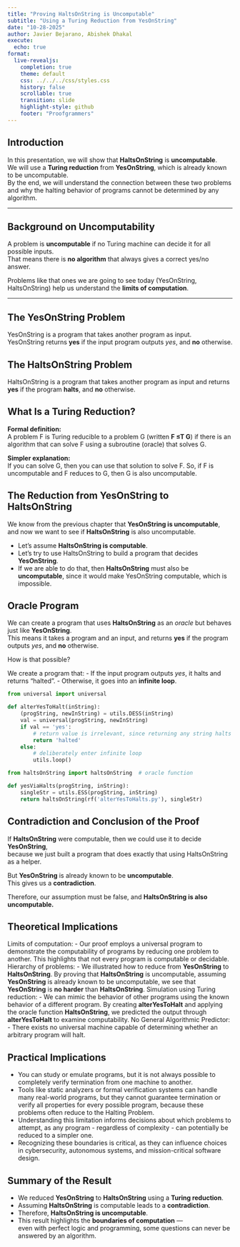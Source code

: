 ```yaml
---
title: "Proving HaltsOnString is Uncomputable"
subtitle: "Using a Turing Reduction from YesOnString"
date: "10-28-2025"
author: Javier Bejarano, Abishek Dhakal
execute:
  echo: true
format:
  live-revealjs:
    completion: true
    theme: default
    css: ../../../css/styles.css
    history: false
    scrollable: true
    transition: slide
    highlight-style: github
    footer: "Proofgrammers"
---
```


## Introduction

In this presentation, we will show that **HaltsOnString** is **uncomputable**.  
We will use a **Turing reduction** from **YesOnString**, which is already known to be uncomputable.  
By the end, we will understand the connection between these two problems and why the halting behavior of programs cannot be determined by any algorithm.

---

## Background on Uncomputability

A problem is **uncomputable** if no Turing machine can decide it for all possible inputs.  
That means there is **no algorithm** that always gives a correct yes/no answer.  

Problems like that ones we are going to see today (YesOnString, HaltsOnString) help us understand the **limits of computation**.

---

## The YesOnString Problem

YesOnString is a program that takes another program as input.  
YesOnString returns **yes** if the input program outputs *yes*, and **no** otherwise.

## The HaltsOnString Problem

HaltsOnString is a program that takes another program as input and returns **yes** if the program **halts**, and **no** otherwise.

## What Is a Turing Reduction?

**Formal definition:**  
A problem F is Turing reducible to a problem G (written **F ≤T G**) if there is an algorithm that can solve F using a subroutine (oracle) that solves G.

**Simpler explanation:**  
If you can solve G, then you can use that solution to solve F. So, if F is uncomputable and F reduces to G, then G is also uncomputable.

## The Reduction from YesOnString to HaltsOnString

We know from the previous chapter that **YesOnString is uncomputable**, and now we want to see if **HaltsOnString** is also uncomputable.

- Let’s assume **HaltsOnString is computable**.  
- Let’s try to use HaltsOnString to build a program that decides **YesOnString**.  
- If we are able to do that, then **HaltsOnString** must also be **uncomputable**, since it would make YesOnString computable, which is impossible.

## Oracle Program

We can create a program that uses **HaltsOnString** as an *oracle* but behaves just like **YesOnString**.  
This means it takes a program and an input, and returns **yes** if the program outputs *yes*, and **no** otherwise.

How is that possible?

We create a program that:
- If the input program outputs *yes*, it halts and returns “halted”.
- Otherwise, it goes into an **infinite loop**.

```python
from universal import universal

def alterYesToHalt(inString):
    (progString, newInString) = utils.DESS(inString)
    val = universal(progString, newInString)
    if val == 'yes':
        # return value is irrelevant, since returning any string halts
        return 'halted'
    else:
        # deliberately enter infinite loop
        utils.loop()
```

```python
from haltsOnString import haltsOnString  # oracle function

def yesViaHalts(progString, inString):
    singleStr = utils.ESS(progString, inString)
    return haltsOnString(rf('alterYesToHalts.py'), singleStr)
```

## Contradiction and Conclusion of the Proof

If **HaltsOnString** were computable, then we could use it to decide **YesOnString**,  
because we just built a program that does exactly that using HaltsOnString as a helper.

But **YesOnString** is already known to be **uncomputable**.  
This gives us a **contradiction**.

Therefore, our assumption must be false, and 
 **HaltsOnString is also uncomputable.**

## Theoretical Implications

Limits of computation:
 - Our proof employs a universal program to demonstrate the computability of programs by reducing one problem to another. This highlights that not every program is computable or decidable.
Hierarchy of problems:
 - We illustrated how to reduce from **YesOnString** to **HaltsOnString**. By proving that **HaltsOnString** is uncomputable, assuming **YesOnString** is already known to be uncomputable, we see that **YesOnString** is **no harder** than **HaltsOnString**.
Simulation using Turing reduction:
 - We can mimic the behavior of other programs using the known behavior of a different program. By creating **alterYesToHalt** and applying the oracle function **HaltsOnString**, we predicted the output through **alterYesToHalt** to examine computability.
No General Algorithmic Predictor:
 - There exists no universal machine capable of determining whether an arbitrary program will halt.
 
## Practical Implications

- You can study or emulate programs, but it is not always possible to completely verify termination from one machine to another.
- Tools like static analyzers or formal verification systems can handle many real-world programs, but they cannot guarantee termination or verify all properties for every possible program, because these problems often reduce to the Halting Problem.
- Understanding this limitation informs decisions about which problems to attempt, as any program - regardless of complexity - can potentially be reduced to a simpler one.
- Recognizing these boundaries is critical, as they can influence choices in cybersecurity, autonomous systems, and mission-critical software design.

## Summary of the Result

- We reduced **YesOnString** to **HaltsOnString** using a **Turing reduction**.  
- Assuming **HaltsOnString** is computable leads to a **contradiction**.  
- Therefore, **HaltsOnString is uncomputable**.  
- This result highlights the **boundaries of computation** —  
  even with perfect logic and programming, some questions can never be answered by an algorithm.
